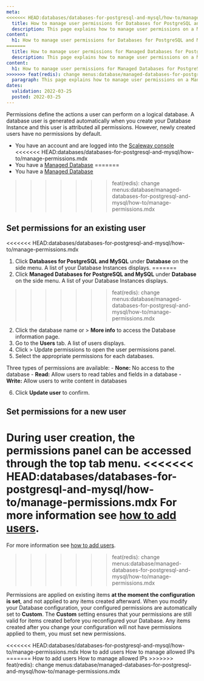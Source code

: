 ```yaml
---
meta:
<<<<<<< HEAD:databases/databases-for-postgresql-and-mysql/how-to/manage-permissions.mdx
  title: How to manage user permissions for Databases for PostgreSQL and MySQL
  description: This page explains how to manage user permissions on a Managed Database
content:
  h1: How to manage user permissions for Databases for PostgreSQL and MySQL
=======
  title: How to manage user permissions for Managed Databases for PostgreSQL and MySQL
  description: This page explains how to manage user permissions on a Managed Database
content:
  h1: How to manage user permissions for Managed Databases for PostgreSQL and MySQL
>>>>>>> feat(redis): change menus:database/managed-databases-for-postgresql-and-mysql/how-to/manage-permissions.mdx
  paragraph: This page explains how to manage user permissions on a Managed Database
dates:
  validation: 2022-03-25
  posted: 2022-03-25
---
```


Permissions define the actions a user can perform on a logical database. A database user is generated automatically when you create your Database Instance and this user is attributed all permissions. 
However, newly created users have no permissions by default.

<Message type="requirement">

- You have an account and are logged into the [Scaleway console](https://console.scaleway.com)
<<<<<<< HEAD:databases/databases-for-postgresql-and-mysql/how-to/manage-permissions.mdx
- You have a [Managed Database](/databases/databases-for-postgresql-and-mysql/concepts/#managed-database)
=======
- You have a [Managed Database](/database/managed-databases-for-postgresql-and-mysql/concepts/#managed-database)
>>>>>>> feat(redis): change menus:database/managed-databases-for-postgresql-and-mysql/how-to/manage-permissions.mdx

</Message>

## Set permissions for an existing user

<<<<<<< HEAD:databases/databases-for-postgresql-and-mysql/how-to/manage-permissions.mdx
1. Click **Databases for PostgreSQL and MySQL** under **Database** on the side menu. A list of your Database Instances displays.
=======
1. Click **Managed Databases for PostgreSQL and MySQL** under **Database** on the side menu. A list of your Database Instances displays.
>>>>>>> feat(redis): change menus:database/managed-databases-for-postgresql-and-mysql/how-to/manage-permissions.mdx
2. Click the database name or <Icon name="more" /> > **More info** to access the Database information page.
3. Go to the **Users** tab. A list of users displays.
4. Click <Icon name="more" /> > Update permissions to open the user permissions panel.
5. Select the appropriate permissions for each databases.

  <Message type="note">

  Three types of permissions are available:
    - **None:** No access to the database
    - **Read:** Allow users to read tables and fields in a database
    - **Write:** Allow users to write content in databases

  </Message>

6. Click **Update user** to confirm. 

## Set permissions for a new user

During user creation, the permissions panel can be accessed through the top tab menu. 
<<<<<<< HEAD:databases/databases-for-postgresql-and-mysql/how-to/manage-permissions.mdx
For more information see [how to add users](/databases/databases-for-postgresql-and-mysql/how-to/add-users).
=======
For more information see [how to add users](/database/managed-databases-for-postgresql-and-mysql/how-to/add-users).
>>>>>>> feat(redis): change menus:database/managed-databases-for-postgresql-and-mysql/how-to/manage-permissions.mdx

<Message type="note">

Permissions are applied on existing items **at the moment the configuration is set**, and not applied to any items created afterward. 
When you modify your Database configuration, your configured permissions are automatically set to **Custom**. The **Custom** setting ensures that your permissions are still valid for items created before you reconfigured your Database. 
Any items created after you change your configuration will not have permissions applied to them, you must set new permissions.

</Message>

<Navigation title="See Also">
<<<<<<< HEAD:databases/databases-for-postgresql-and-mysql/how-to/manage-permissions.mdx
  <PreviousButton to="/databases/databases-for-postgresql-and-mysql/how-to/add-users/">How to add users</PreviousButton>
  <NextButton to="/databases/databases-for-postgresql-and-mysql/how-to/manage-allowed-ip-addresses/">How to manage allowed IPs</NextButton>
=======
  <PreviousButton to="/database/managed-databases-for-postgresql-and-mysql/how-to/add-users/">How to add users</PreviousButton>
  <NextButton to="/database/managed-databases-for-postgresql-and-mysql/how-to/manage-allowed-ip-addresses/">How to manage allowed IPs</NextButton>
>>>>>>> feat(redis): change menus:database/managed-databases-for-postgresql-and-mysql/how-to/manage-permissions.mdx
</Navigation>
